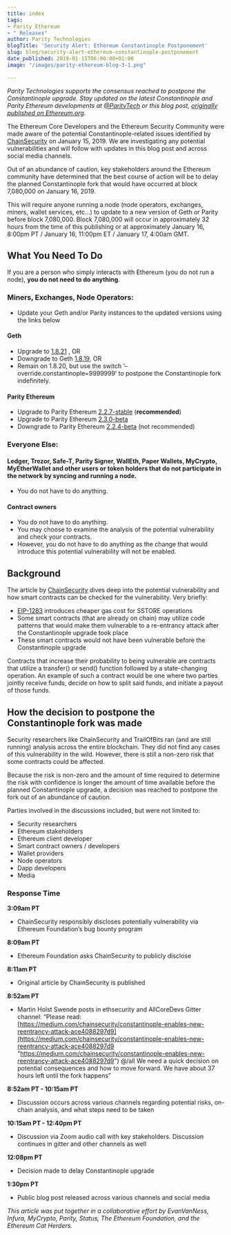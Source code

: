 ```yaml
---
title: index
tags:
- Parity Ethereum
- " Releases"
author: Parity Technologies
blogTitle: 'Security Alert: Ethereum Constantinople Postponement'
slug: blog/security-alert-ethereum-constantinople-postponement
date_published: 2019-01-15T06:00:00+01:00
image: "/images/parity-ethereum-blog-3-1.png"

---
```

_Parity Technologies supports the consensus reached to postpone the Constantinople upgrade. Stay updated on the latest Constantinople and Parity Ethereum developments at_ [_@ParityTech_](https://twitter.com/ParityTech) _or this blog post,_ [_originally published on Ethereum.org_](https://blog.ethereum.org/2019/01/15/security-alert-ethereum-constantinople-postponement/)_._

The Ethereum Core Developers and the Ethereum Security Community were made aware of the potential Constantinople-related issues identified by [ChainSecurity](https://medium.com/chainsecurity/constantinople-enables-new-reentrancy-attack-ace4088297d9) on January 15, 2019. We are investigating any potential vulnerabilities and will follow with updates in this blog post and across social media channels.

Out of an abundance of caution, key stakeholders around the Ethereum community have determined that the best course of action will be to delay the planned Constantinople fork that would have occurred at block 7,080,000 on January 16, 2019.

This will require anyone running a node (node operators, exchanges, miners, wallet services, etc…) to update to a new version of Geth or Parity before block 7,080,000. Block 7,080,000 will occur in approximately 32 hours from the time of this publishing or at approximately January 16, 8:00pm PT / January 16, 11:00pm ET / January 17, 4:00am GMT.

## What You Need To Do

If you are a person who simply interacts with Ethereum (you do not run a node), **you do not need to do anything**.

### Miners, Exchanges, Node Operators:

* Update your Geth and/or Parity instances to the updated versions using the links below

#### Geth

* Upgrade to [1.8.21](https://github.com/ethereum/go-ethereum/releases/tag/v1.8.21) , OR
* Downgrade to Geth [1.8.19](https://github.com/ethereum/go-ethereum/releases/tag/v1.8.19), OR
* Remain on 1.8.20, but use the switch ‘–override.constantinople=9999999’ to postpone the Constantinople fork indefinitely.

#### **Parity Ethereum**

* Upgrade to Parity Ethereum [2.2.7-stable](https://github.com/paritytech/parity-ethereum/releases/tag/v2.2.7) (**recommended**)
* Upgrade to Parity Ethereum [2.3.0-beta](https://github.com/paritytech/parity-ethereum/releases/tag/v2.3.0)
* Downgrade to Parity Ethereum [2.2.4-beta](https://github.com/paritytech/parity-ethereum/releases/tag/v2.2.4) (not recommended)

### Everyone Else:

#### Ledger, Trezor, Safe-T, Parity Signer, WallEth, Paper Wallets, MyCrypto, MyEtherWallet and other users or token holders that do not participate in the network by syncing and running a node.

* You do not have to do anything.

#### Contract owners

* You do not have to do anything.
* You may choose to examine the analysis of the potential vulnerability and check your contracts.
* However, you do not have to do anything as the change that would introduce this potential vulnerability will not be enabled.

## Background

The article by [ChainSecurity](https://medium.com/chainsecurity/constantinople-enables-new-reentrancy-attack-ace4088297d9) dives deep into the potential vulnerability and how smart contracts can be checked for the vulnerability. Very briefly:

* [EIP-1283](https://eips.ethereum.org/EIPS/eip-1283) introduces cheaper gas cost for SSTORE operations
* Some smart contracts (that are already on chain) may utilize code patterns that would make them vulnerable to a re-entrancy attack after the Constantinople upgrade took place
* These smart contracts would not have been vulnerable before the Constantinople upgrade

Contracts that increase their probability to being vulnerable are contracts that utilize a transfer() or send() function followed by a state-changing operation. An example of such a contract would be one where two parties jointly receive funds, decide on how to split said funds, and initiate a payout of those funds.

## How the decision to postpone the Constantinople fork was made

Security researchers like ChainSecurity and TrailOfBits ran (and are still running) analysis across the entire blockchain. They did not find any cases of this vulnerability in the wild. However, there is still a non-zero risk that some contracts could be affected.

Because the risk is non-zero and the amount of time required to determine the risk with confidence is longer the amount of time available before the planned Constantinople upgrade, a decision was reached to postpone the fork out of an abundance of caution.

Parties involved in the discussions included, but were not limited to:

* Security researchers
* Ethereum stakeholders
* Ethereum client developer
* Smart contract owners / developers
* Wallet providers
* Node operators
* Dapp developers
* Media

### Response Time

**3:09am PT**

* ChainSecurity responsibly discloses potentially vulnerability via Ethereum Foundation’s bug bounty program

**8:09am PT**

* Ethereum Foundation asks ChainSecurity to publicly disclose

**8:11am PT**

* Original article by ChainSecurity is published

**8:52am PT**

* Martin Holst Swende posts in ethsecurity and AllCoreDevs Gitter channel: “Please read: [https://medium.com/chainsecurity/constantinople-enables-new-reentrancy-attack-ace4088297d9](https://medium.com/chainsecurity/constantinople-enables-new-reentrancy-attack-ace4088297d9 "https://medium.com/chainsecurity/constantinople-enables-new-reentrancy-attack-ace4088297d9") @/all We need a quick decision on potential consequences and how to move forward. We have about 37 hours left until the fork happens”

**8:52am PT - 10:15am PT**

* Discussion occurs across various channels regarding potential risks, on-chain analysis, and what steps need to be taken

**10:15am PT - 12:40pm PT**

* Discussion via Zoom audio call with key stakeholders. Discussion continues in gitter and other channels as well

**12:08pm PT**

* Decision made to delay Constantinople upgrade

**1:30pm PT**

* Public blog post released across various channels and social media

_This article was put together in a collaborative effort by EvanVanNess, Infura, MyCrypto, Parity, Status, The Ethereum Foundation, and the Ethereum Cat Herders._
